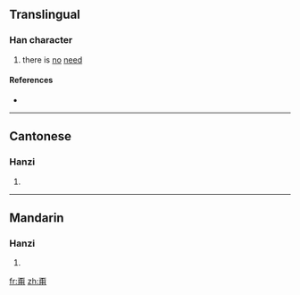 ==Translingual==

===Han character===
{{Han char|rn=101|rad=用|as=04|sn=9|four=1022<sub>7</sub>|canj=一火月手 (MFBQ)}}

# there is [[no]] [[need]]

====References====
* {{Han ref|kx=0756.051|dkj=21713|dj=1166.060|hdz=10025.110|uh=752D|ud=29997|bh=ACC7|bd=44231}}

----

==Cantonese==

===Hanzi===
{{yue-hanzi|jyut=|y=bang2}}

# {{defn|Cantonese|sort=用04}}

----

==Mandarin==

===Hanzi===
{{cmn-hanzi|pin=[[béng]] ([[beng2]]), [[qì]] ([[qi4]])|wg=peng<sup>2</sup>, ch'i<sup>4</sup>}}

# {{defn|Mandarin|sort=用04}}

[[fr:甭]]
[[zh:甭]]